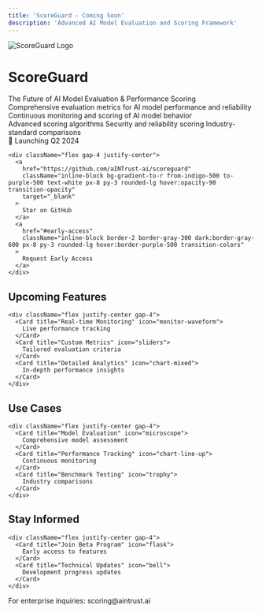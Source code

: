 ```yaml
---
title: 'ScoreGuard - Coming Soon'
description: 'Advanced AI Model Evaluation and Scoring Framework'
---
```


<div className="flex flex-col items-center justify-center min-h-screen text-center py-20">
  <img
    className="w-64 h-64 mb-8"
    src="/images/scoreguard-logo.png"
    alt="ScoreGuard Logo"
  />

  <h1 className="text-5xl font-bold mb-4">
    ScoreGuard
  </h1>

  <div className="text-xl mb-8 text-gray-600 dark:text-gray-400">
    The Future of AI Model Evaluation & Performance Scoring
  </div>

  <div className="w-16 h-1 bg-gradient-to-r from-indigo-500 to-purple-500 mb-8"></div>

  <div className="max-w-2xl mx-auto mb-12">
    <CardGroup cols={2}>
      <Card title="Model Performance Scoring" icon="chart-bar">
        Comprehensive evaluation metrics for AI model performance and reliability
      </Card>
      <Card title="Automated Assessment" icon="robot">
        Continuous monitoring and scoring of AI model behavior
      </Card>
    </CardGroup>
  </div>

  <div className="max-w-3xl mx-auto mb-12">
    <CardGroup cols={3}>
      <Card title="Performance Metrics" icon="gauge-high">
        Advanced scoring algorithms
      </Card>
      <Card title="Risk Assessment" icon="shield-check">
        Security and reliability scoring
      </Card>
      <Card title="Benchmark Suite" icon="ranking-star">
        Industry-standard comparisons
      </Card>
    </CardGroup>
  </div>

  <div className="space-y-6">
    <div className="text-lg font-semibold">
      🚀 Launching Q2 2024
    </div>

    <div className="flex gap-4 justify-center">
      <a 
        href="https://github.com/aINTrust-ai/scoreguard"
        className="inline-block bg-gradient-to-r from-indigo-500 to-purple-500 text-white px-8 py-3 rounded-lg hover:opacity-90 transition-opacity"
        target="_blank"
      >
        Star on GitHub
      </a>
      <a 
        href="#early-access"
        className="inline-block border-2 border-gray-300 dark:border-gray-600 px-8 py-3 rounded-lg hover:border-purple-500 transition-colors"
      >
        Request Early Access
      </a>
    </div>
  </div>

  <div className="mt-16">
    <h2 className="text-2xl font-bold mb-4">Upcoming Features</h2>
    
    <div className="flex justify-center gap-4">
      <Card title="Real-time Monitoring" icon="monitor-waveform">
        Live performance tracking
      </Card>
      <Card title="Custom Metrics" icon="sliders">
        Tailored evaluation criteria
      </Card>
      <Card title="Detailed Analytics" icon="chart-mixed">
        In-depth performance insights
      </Card>
    </div>
  </div>

  <div className="mt-16">
    <h2 className="text-2xl font-bold mb-4">Use Cases</h2>
    
    <div className="flex justify-center gap-4">
      <Card title="Model Evaluation" icon="microscope">
        Comprehensive model assessment
      </Card>
      <Card title="Performance Tracking" icon="chart-line-up">
        Continuous monitoring
      </Card>
      <Card title="Benchmark Testing" icon="trophy">
        Industry comparisons
      </Card>
    </div>
  </div>

  <div className="mt-16">
    <h2 className="text-2xl font-bold mb-4">Stay Informed</h2>
    
    <div className="flex justify-center gap-4">
      <Card title="Join Beta Program" icon="flask">
        Early access to features
      </Card>
      <Card title="Technical Updates" icon="bell">
        Development progress updates
      </Card>
    </div>
  </div>

  <div className="mt-16 text-sm text-gray-500">
    <p>For enterprise inquiries: scoring@aintrust.ai</p>
  </div>
</div>

<style>
{`
  .gradient-text {
    background: linear-gradient(to right, #6366f1, #a855f7);
    -webkit-background-clip: text;
    -webkit-text-fill-color: transparent;
  }
`}
</style>

